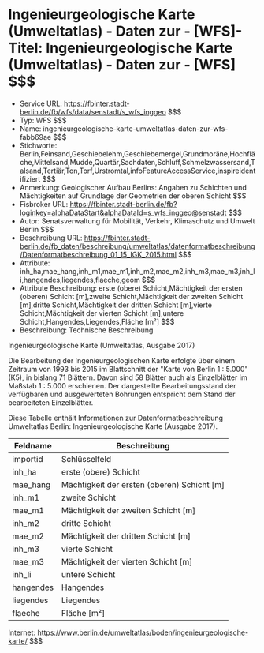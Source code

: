 # Ingenieurgeologische Karte (Umweltatlas) - Daten zur - [WFS]- Titel: Ingenieurgeologische Karte (Umweltatlas) - Daten zur - [WFS] $$$
- Service URL: https://fbinter.stadt-berlin.de/fb/wfs/data/senstadt/s_wfs_inggeo $$$
- Typ: WFS $$$
- Name: ingenieurgeologische-karte-umweltatlas-daten-zur-wfs-fabb69ae $$$
- Stichworte: Berlin,Feinsand,Geschiebelehm,Geschiebemergel,Grundmoräne,Hochfläche,Mittelsand,Mudde,Quartär,Sachdaten,Schluff,Schmelzwassersand,Talsand,Tertiär,Ton,Torf,Urstromtal,infoFeatureAccessService,inspireidentifiziert $$$
- Anmerkung: Geologischer Aufbau Berlins: Angaben zu Schichten und Mächtigkeiten auf Grundlage der Geometrien der oberen Schicht $$$
- Fisbroker URL: https://fbinter.stadt-berlin.de/fb?loginkey=alphaDataStart&alphaDataId=s_wfs_inggeo@senstadt $$$
- Autor: Senatsverwaltung für Mobilität, Verkehr, Klimaschutz und Umwelt Berlin $$$
- Beschreibung URL: https://fbinter.stadt-berlin.de/fb_daten/beschreibung/umweltatlas/datenformatbeschreibung/Datenformatbeschreibung_01_15_IGK_2015.html $$$
- Attribute: inh_ha,mae_hang,inh_m1,mae_m1,inh_m2,mae_m2,inh_m3,mae_m3,inh_li,hangendes,liegendes,flaeche,geom $$$
- Attribute Beschreibung: erste (obere) Schicht,Mächtigkeit der ersten (oberen) Schicht [m],zweite Schicht,Mächtigkeit der zweiten Schicht [m],dritte Schicht,Mächtigkeit der dritten Schicht [m],vierte Schicht,Mächtigkeit der vierten Schicht [m],untere Schicht,Hangendes,Liegendes,Fläche [m²] $$$
- Beschreibung: Technische Beschreibung 

Ingenieurgeologische Karte (Umweltatlas, Ausgabe 2017)

Die Bearbeitung der Ingenieurgeologischen Karte erfolgte über einem Zeitraum von 1993 bis 2015 im Blattschnitt der "Karte von Berlin 1 : 5.000" (K5), in bislang 71 Blättern. Davon sind 58 Blätter auch als Einzelblätter im Maßstab 1 : 5.000 erschienen. Der dargestellte Bearbeitungsstand der verfügbaren und ausgewerteten Bohrungen entspricht dem Stand der bearbeiteten Einzelblätter.

Diese Tabelle enthält Informationen zur Datenformatbeschreibung Umweltatlas Berlin: Ingenieurgeologische Karte (Ausgabe 2017).

| Feldname  | Beschreibung                                  |
| --------- | --------------------------------------------- |
| importid  | Schlüsselfeld                                 |
| inh\_ha   | erste (obere) Schicht                         |
| mae\_hang | Mächtigkeit der ersten (oberen) Schicht \[m\] |
| inh\_m1   | zweite Schicht                                |
| mae\_m1   | Mächtigkeit der zweiten Schicht \[m\]         |
| inh\_m2   | dritte Schicht                                |
| mae\_m2   | Mächtigkeit der dritten Schicht \[m\]         |
| inh\_m3   | vierte Schicht                                |
| mae\_m3   | Mächtigkeit der vierten Schicht \[m\]         |
| inh\_li   | untere Schicht                                |
| hangendes | Hangendes                                     |
| liegendes | Liegendes                                     |
| flaeche   | Fläche \[m²\]                                 |

Internet: https://www.berlin.de/umweltatlas/boden/ingenieurgeologische-karte/ $$$
